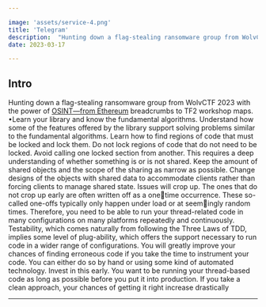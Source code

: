 ```yaml
---

image: 'assets/service-4.png'
title: 'Telegram'
description:  "Hunting down a flag-stealing ransomware group from WolvCTF 2023 with the power of OSINT—from Ethereum breadcrumbs to TF2 workshop maps."
date: 2023-03-17

---
```


## Intro

Hunting down a flag-stealing ransomware group from WolvCTF 2023 with the power of 
[OSINT—from Ethereum](https://ctftime.org/team/175828) breadcrumbs to TF2 workshop maps.<br/>
•Learn your library and know the fundamental algorithms. Understand how some of
the features offered by the library support solving problems similar to the fundamental
algorithms.
Learn how to find regions of code that must be locked and lock them. Do not lock
regions of code that do not need to be locked. Avoid calling one locked section from
another. This requires a deep understanding of whether something is or is not shared. Keep
the amount of shared objects and the scope of the sharing as narrow as possible. Change
designs of the objects with shared data to accommodate clients rather than forcing clients
to manage shared state.
Issues will crop up. The ones that do not crop up early are often written off as a onetime occurrence. These so-called one-offs typically only happen under load or at seemingly random times. Therefore, you need to be able to run your thread-related code in
many configurations on many platforms repeatedly and continuously. Testability, which
comes naturally from following the Three Laws of TDD, implies some level of plug-ability,
which offers the support necessary to run code in a wider range of configurations.
You will greatly improve your chances of finding erroneous code if you take the time
to instrument your code. You can either do so by hand or using some kind of automated
technology. Invest in this early. You want to be running your thread-based code as long as
possible before you put it into production.
If you take a clean approach, your chances of getting it right increase drastically

---

